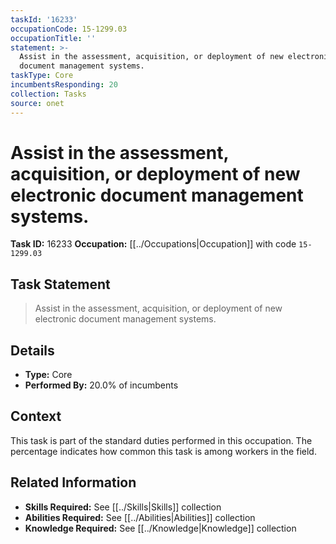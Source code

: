 ```yaml
---
taskId: '16233'
occupationCode: 15-1299.03
occupationTitle: ''
statement: >-
  Assist in the assessment, acquisition, or deployment of new electronic
  document management systems.
taskType: Core
incumbentsResponding: 20
collection: Tasks
source: onet
---
```

# Assist in the assessment, acquisition, or deployment of new electronic document management systems.

**Task ID:** 16233
**Occupation:** [[../Occupations|Occupation]] with code `15-1299.03`

## Task Statement

> Assist in the assessment, acquisition, or deployment of new electronic document management systems.

## Details

- **Type:** Core
- **Performed By:** 20.0% of incumbents

## Context

This task is part of the standard duties performed in this occupation. The percentage indicates how common this task is among workers in the field.

## Related Information

- **Skills Required:** See [[../Skills|Skills]] collection
- **Abilities Required:** See [[../Abilities|Abilities]] collection
- **Knowledge Required:** See [[../Knowledge|Knowledge]] collection
